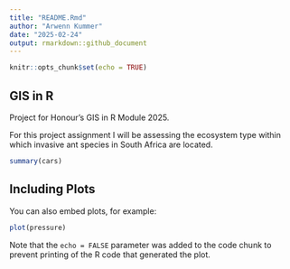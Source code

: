 ```yaml
---
title: "README.Rmd"
author: "Arwenn Kummer"
date: "2025-02-24"
output: rmarkdown::github_document
---
```


```r
knitr::opts_chunk$set(echo = TRUE)
```

## GIS in R 
Project for Honour's  GIS in R Module 2025. 

For this project assignment I will be assessing the ecosystem type within which invasive ant species in South Africa are located. 

```r
summary(cars)
```

## Including Plots

You can also embed plots, for example:

```r
plot(pressure)
```

Note that the `echo = FALSE` parameter was added to the code chunk to prevent printing of the R code that generated the plot.
